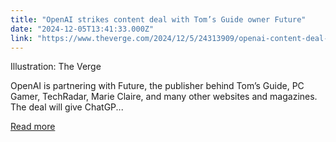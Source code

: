 ```yaml
---
title: "OpenAI strikes content deal with Tom’s Guide owner Future"
date: "2024-12-05T13:41:33.000Z"
link: "https://www.theverge.com/2024/12/5/24313909/openai-content-deal-toms-guide-future"
---
```


Illustration: The Verge
    

  
OpenAI is partnering with Future, the publisher behind Tom’s Guide, PC Gamer, TechRadar, Marie Claire, and many other websites and magazines. The deal will give ChatGP...

[Read more](https://www.theverge.com/2024/12/5/24313909/openai-content-deal-toms-guide-future)
